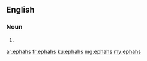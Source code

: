 ==English==

===Noun===
{{head|en}}

# {{plural of|ephah}}

[[ar:ephahs]]
[[fr:ephahs]]
[[ku:ephahs]]
[[mg:ephahs]]
[[my:ephahs]]